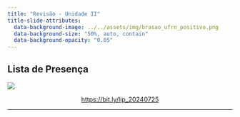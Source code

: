 ```yaml
---
title: "Revisão - Unidade II"
title-slide-attributes:
  data-background-image: ../../assets/img/brasao_ufrn_positivo.png
  data-background-size: "50%, auto, contain"
  data-background-opacity: "0.05"
---
```



## Lista de Presença

![](bit.ly_lip_20240725.png){fig-align="center"}

<a href="https://bit.ly/lip_20240725"><p style="text-align:center;">https://bit.ly/lip_20240725</p></a>

---
